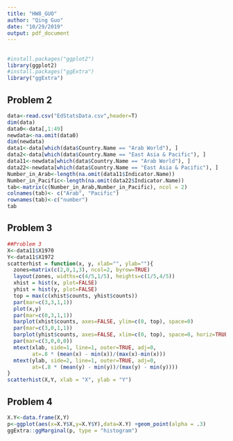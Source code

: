 ```yaml
---
title: "HW8_GUO"
author: "Qing Guo"
date: "10/29/2019"
output: pdf_document
---
```



##
```r
#install.packages("ggplot2")
library(ggplot2)
#install.packages("ggExtra")
library("ggExtra")
```


## Problem 2
```r
data<-read.csv("EdStatsData.csv",header=T)
dim(data)
data0<-data[,1:49]
newdata<-na.omit(data0)
dim(newdata)
data1<-data[which(data$Country.Name == "Arab World"), ]
data2<-data[which(data$Country.Name == "East Asia & Pacific"), ]
data11<-newdata[which(data$Country.Name == "Arab World"), ]
data22<-newdata[which(data$Country.Name == "East Asia & Pacific"), ]
Number_in_Arab<-length(na.omit(data11$Indicator.Name))
Number_in_Pacific<-length(na.omit(data22$Indicator.Name))
tab<-matrix(c(Number_in_Arab,Number_in_Pacific), ncol = 2)
colnames(tab)<- c("Arab", "Pacific")
rownames(tab)<-c("number")
tab
```
## Problem 3
```r
##Problem 3
X<-data11$X1970
Y<-data11$X1972
scatterhist = function(x, y, xlab="", ylab=""){
  zones=matrix(c(2,0,1,3), ncol=2, byrow=TRUE)
  layout(zones, widths=c(4/5,1/5), heights=c(1/5,4/5))
  xhist = hist(x, plot=FALSE)
  yhist = hist(y, plot=FALSE)
  top = max(c(xhist$counts, yhist$counts))
  par(mar=c(3,3,1,1))
  plot(x,y)
  par(mar=c(0,3,1,1))
  barplot(xhist$counts, axes=FALSE, ylim=c(0, top), space=0)
  par(mar=c(3,0,1,1))
  barplot(yhist$counts, axes=FALSE, xlim=c(0, top), space=0, horiz=TRUE)
  par(mar=c(3,0,0,0))
  mtext(xlab, side=1, line=1, outer=TRUE, adj=0, 
        at=.8 * (mean(x) - min(x))/(max(x)-min(x)))
  mtext(ylab, side=2, line=1, outer=TRUE, adj=0, 
        at=(.8 * (mean(y) - min(y))/(max(y) - min(y))))
}
scatterhist(X,Y, xlab = "X", ylab = "Y")
```

## Problem 4
```r
X.Y<-data.frame(X,Y)
p<-ggplot(aes(x=X.Y$X,y=X.Y$Y),data=X.Y) +geom_point(alpha = .3)
ggExtra::ggMarginal(p, type = "histogram")
```




